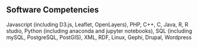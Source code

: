 ## Software Competencies  
Javascript (including D3.js, Leaflet, OpenLayers), PHP, C++, C, Java, R, R studio,  Python (including anaconda and jupyter notebooks), SQL (including mySQL, PostgreSQL, PostGIS), XML, RDF, Linux, Gephi, Drupal, Wordpress
